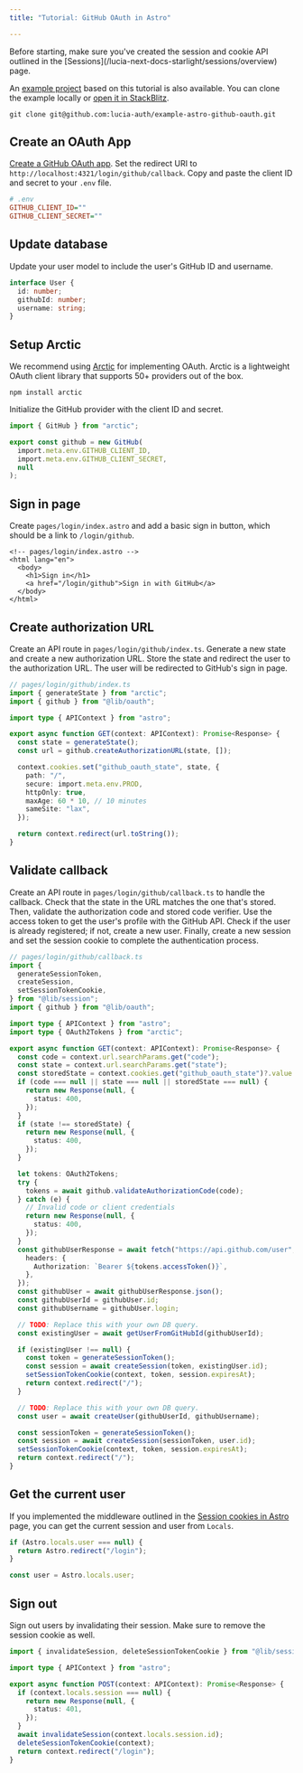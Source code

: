 ```yaml
---
title: "Tutorial: GitHub OAuth in Astro"

---
```



<Aside>Before starting, make sure you've created the session and cookie API outlined in the [Sessions](/lucia-next-docs-starlight/sessions/overview) page.</Aside>

An [example project](https://github.com/lucia-auth/example-astro-github-oauth) based on this tutorial is also available. You can clone the example locally or [open it in StackBlitz](https://stackblitz.com/github/lucia-auth/example-astro-github-oauth).

```
git clone git@github.com:lucia-auth/example-astro-github-oauth.git
```

## Create an OAuth App

[Create a GitHub OAuth app](https://docs.github.com/en/apps/oauth-apps/building-oauth-apps/creating-an-oauth-app). Set the redirect URI to `http://localhost:4321/login/github/callback`. Copy and paste the client ID and secret to your `.env` file.

```ini
# .env
GITHUB_CLIENT_ID=""
GITHUB_CLIENT_SECRET=""
```

## Update database

Update your user model to include the user's GitHub ID and username.

```ts
interface User {
  id: number;
  githubId: number;
  username: string;
}
```

## Setup Arctic

We recommend using [Arctic](https://arcticjs.dev) for implementing OAuth. Arctic is a lightweight OAuth client library that supports 50+ providers out of the box.

```
npm install arctic
```

Initialize the GitHub provider with the client ID and secret.

```ts
import { GitHub } from "arctic";

export const github = new GitHub(
  import.meta.env.GITHUB_CLIENT_ID,
  import.meta.env.GITHUB_CLIENT_SECRET,
  null
);
```

## Sign in page

Create `pages/login/index.astro` and add a basic sign in button, which should be a link to `/login/github`.

```astro
<!-- pages/login/index.astro -->
<html lang="en">
  <body>
    <h1>Sign in</h1>
    <a href="/login/github">Sign in with GitHub</a>
  </body>
</html>
```

## Create authorization URL

Create an API route in `pages/login/github/index.ts`. Generate a new state and create a new authorization URL. Store the state and redirect the user to the authorization URL. The user will be redirected to GitHub's sign in page.

```ts
// pages/login/github/index.ts
import { generateState } from "arctic";
import { github } from "@lib/oauth";

import type { APIContext } from "astro";

export async function GET(context: APIContext): Promise<Response> {
  const state = generateState();
  const url = github.createAuthorizationURL(state, []);

  context.cookies.set("github_oauth_state", state, {
    path: "/",
    secure: import.meta.env.PROD,
    httpOnly: true,
    maxAge: 60 * 10, // 10 minutes
    sameSite: "lax",
  });

  return context.redirect(url.toString());
}
```

## Validate callback

Create an API route in `pages/login/github/callback.ts` to handle the callback. Check that the state in the URL matches the one that's stored. Then, validate the authorization code and stored code verifier. Use the access token to get the user's profile with the GitHub API. Check if the user is already registered; if not, create a new user. Finally, create a new session and set the session cookie to complete the authentication process.

```ts
// pages/login/github/callback.ts
import {
  generateSessionToken,
  createSession,
  setSessionTokenCookie,
} from "@lib/session";
import { github } from "@lib/oauth";

import type { APIContext } from "astro";
import type { OAuth2Tokens } from "arctic";

export async function GET(context: APIContext): Promise<Response> {
  const code = context.url.searchParams.get("code");
  const state = context.url.searchParams.get("state");
  const storedState = context.cookies.get("github_oauth_state")?.value ?? null;
  if (code === null || state === null || storedState === null) {
    return new Response(null, {
      status: 400,
    });
  }
  if (state !== storedState) {
    return new Response(null, {
      status: 400,
    });
  }

  let tokens: OAuth2Tokens;
  try {
    tokens = await github.validateAuthorizationCode(code);
  } catch (e) {
    // Invalid code or client credentials
    return new Response(null, {
      status: 400,
    });
  }
  const githubUserResponse = await fetch("https://api.github.com/user", {
    headers: {
      Authorization: `Bearer ${tokens.accessToken()}`,
    },
  });
  const githubUser = await githubUserResponse.json();
  const githubUserId = githubUser.id;
  const githubUsername = githubUser.login;

  // TODO: Replace this with your own DB query.
  const existingUser = await getUserFromGitHubId(githubUserId);

  if (existingUser !== null) {
    const token = generateSessionToken();
    const session = await createSession(token, existingUser.id);
    setSessionTokenCookie(context, token, session.expiresAt);
    return context.redirect("/");
  }

  // TODO: Replace this with your own DB query.
  const user = await createUser(githubUserId, githubUsername);

  const sessionToken = generateSessionToken();
  const session = await createSession(sessionToken, user.id);
  setSessionTokenCookie(context, token, session.expiresAt);
  return context.redirect("/");
}
```

## Get the current user

If you implemented the middleware outlined in the [Session cookies in Astro](/lucia-next-docs-starlight/sessions/cookies/astro) page, you can get the current session and user from `Locals`.

```ts
if (Astro.locals.user === null) {
  return Astro.redirect("/login");
}

const user = Astro.locals.user;
```

## Sign out

Sign out users by invalidating their session. Make sure to remove the session cookie as well.

```ts
import { invalidateSession, deleteSessionTokenCookie } from "@lib/session";

import type { APIContext } from "astro";

export async function POST(context: APIContext): Promise<Response> {
  if (context.locals.session === null) {
    return new Response(null, {
      status: 401,
    });
  }
  await invalidateSession(context.locals.session.id);
  deleteSessionTokenCookie(context);
  return context.redirect("/login");
}
```
